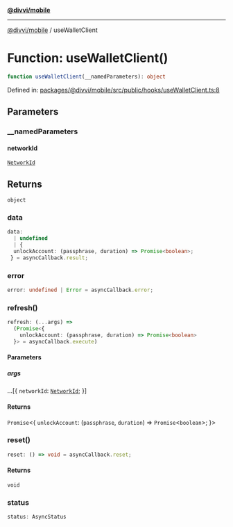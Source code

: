 [**@divvi/mobile**](../README.md)

---

[@divvi/mobile](../README.md) / useWalletClient

# Function: useWalletClient()

```ts
function useWalletClient(__namedParameters): object
```

Defined in: [packages/@divvi/mobile/src/public/hooks/useWalletClient.ts:8](https://github.com/divvi-xyz/divvi-mobile/blob/main/packages/@divvi/mobile/src/public/hooks/useWalletClient.ts#L8)

## Parameters

### \_\_namedParameters

#### networkId

[`NetworkId`](../type-aliases/NetworkId.md)

## Returns

`object`

### data

```ts
data:
  | undefined
  | {
  unlockAccount: (passphrase, duration) => Promise<boolean>;
 } = asyncCallback.result;
```

### error

```ts
error: undefined | Error = asyncCallback.error;
```

### refresh()

```ts
refresh: (...args) =>
  (Promise<{
    unlockAccount: (passphrase, duration) => Promise<boolean>
  }> = asyncCallback.execute)
```

#### Parameters

##### args

...\[\{
`networkId`: [`NetworkId`](../type-aliases/NetworkId.md);
\}\]

#### Returns

`Promise`\<\{
`unlockAccount`: (`passphrase`, `duration`) => `Promise`\<`boolean`\>;
\}\>

### reset()

```ts
reset: () => void = asyncCallback.reset;
```

#### Returns

`void`

### status

```ts
status: AsyncStatus
```
